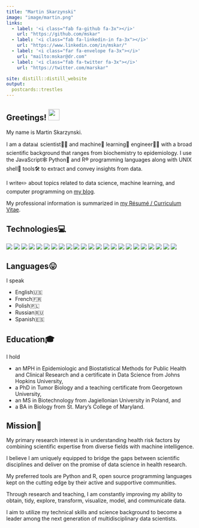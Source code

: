 ```yaml
---
title: "Martin Skarzynski"
image: "image/martin.png"
links:
  - label: '<i class="fab fa-github fa-3x"></i>'
    url: "https://github.com/mskar"
  - label: '<i class="fab fa-linkedin-in fa-3x"></i>'
    url: "https://www.linkedin.com/in/mskar/"
  - label: '<i class="far fa-envelope fa-3x"></i>'
    url: "mailto:mskar@dr.com"
  - label: '<i class="fab fa-twitter fa-3x"></i>'
    url: "https://twitter.com/marskar"

site: distill::distill_website
output:
  postcards::trestles
---
```


## Greetings! <img src="https://raw.githubusercontent.com/mskar/mskar/master/wave.gif" width="30px">

My name is Martin Skarzynski.

I am a data📊 scientist👨‍🔬 and machine🤖 learning🧠 engineer👨‍💻 with a broad scientific background that ranges from biochemistry to epidemiology.
I use the JavaScript🕸 Python🐍 and R®️  programming languages along with UNIX shell🐚 tools🛠 to extract and convey insights from data.

I write✏️ about topics related to data science, machine learning, and computer programming on <a href = "blog.html">my blog</a><i class="fa fa-pencil-alt"></i>.

My professional information is summarized in <a href = "https://mskar.github.io/cv">my Résumé / Curriculum Vitae</a><i class="fa fa-address-card"></i>.

## Technologies💻
![](https://img.shields.io/badge/-Bash-informational?style=flat&logo=gnu-bash&logoColor=white&color=2bbc8a)
![](https://img.shields.io/badge/-DataSpell-informational?style=flat&logo=jetbrains&logoColor=white&color=2bbc8a)
![](https://img.shields.io/badge/-Git-informational?style=flat&logo=git&logoColor=white&color=2bbc8a)
![](https://img.shields.io/badge/-GNU-informational?style=flat&logo=gnu&logoColor=white&color=2bbc8a)
![](https://img.shields.io/badge/-JavaScript-informational?style=flat&logo=javascript&logoColor=white&color=2bbc8a)
![](https://img.shields.io/badge/-Jupyter-informational?style=flat&logo=jupyter&logoColor=white&color=2bbc8a)
![](https://img.shields.io/badge/-Keras-informational?style=flat&logo=keras&logoColor=white&color=2bbc8a)
![](https://img.shields.io/badge/-Linux-informational?style=flat&logo=linux&logoColor=white&color=2bbc8a)
![](https://img.shields.io/badge/-macOS-informational?style=flat&logo=macos&logoColor=white&color=2bbc8a)
![](https://img.shields.io/badge/-Neovim-informational?style=flat&logo=neovim&logoColor=white&color=2bbc8a)
![](https://img.shields.io/badge/-NumPy-informational?style=flat&logo=numpy&logoColor=white&color=2bbc8a)
![](https://img.shields.io/badge/-Pandas-informational?style=flat&logo=pandas&logoColor=white&color=2bbc8a)
![](https://img.shields.io/badge/-PyCharm-informational?style=flat&logo=pycharm&logoColor=white&color=2bbc8a)
![](https://img.shields.io/badge/-Python-informational?style=flat&logo=python&logoColor=white&color=2bbc8a)
![](https://img.shields.io/badge/-Pytorch-informational?style=flat&logo=pytorch&logoColor=white&color=2bbc8a)
![](https://img.shields.io/badge/-React-informational?style=flat&logo=react&logoColor=white&color=2bbc8a)
![](https://img.shields.io/badge/-Rstats-informational?style=flat&logo=r&logoColor=white&color=2bbc8a)
![](https://img.shields.io/badge/-Sklearn-informational?style=flat&logo=scikit-learn&logoColor=white&color=2bbc8a)
![](https://img.shields.io/badge/-Scipy-informational?style=flat&logo=scipy&logoColor=white&color=2bbc8a)
![](https://img.shields.io/badge/-Tensorflow-informational?style=flat&logo=tensorflow&logoColor=white&color=2bbc8a)
![](https://img.shields.io/badge/-TypeScript-informational?style=flat&logo=typescript&logoColor=white&color=2bbc8a)
![](https://img.shields.io/badge/-Vim-informational?style=flat&logo=vim&logoColor=white&color=2bbc8a)
![](https://img.shields.io/badge/-Webstorm-informational?style=flat&logo=webstorm&logoColor=white&color=2bbc8a)

## Languages😛

I speak

- English🇺🇸
- French🇫🇷
- Polish🇵🇱
- Russian🇷🇺
- Spanish🇪🇸

## Education🎓

I hold

- an MPH in Epidemiologic and Biostatistical Methods for Public Health and Clinical Research and a certificate in Data Science from Johns Hopkins University,
- a PhD in Tumor Biology and a teaching certificate from Georgetown University,
- an MS in Biotechnology from Jagiellonian University in Poland, and
- a BA in Biology from St. Mary’s College of Maryland.

## Mission🚀

My primary research interest is in understanding health risk factors by combining scientific expertise from diverse fields with machine intelligence.

I believe I am uniquely equipped to bridge the gaps between scientific disciplines and deliver on the promise of data science in health research.

My preferred tools are Python and R, open source programming languages kept on the cutting edge by their active and supportive communities.

Through research and teaching, I am constantly improving my ability to obtain, tidy, explore, transform, visualize, model, and communicate data.

I aim to utilize my technical skills and science background to become a leader among the next generation of multidisciplinary data scientists.

